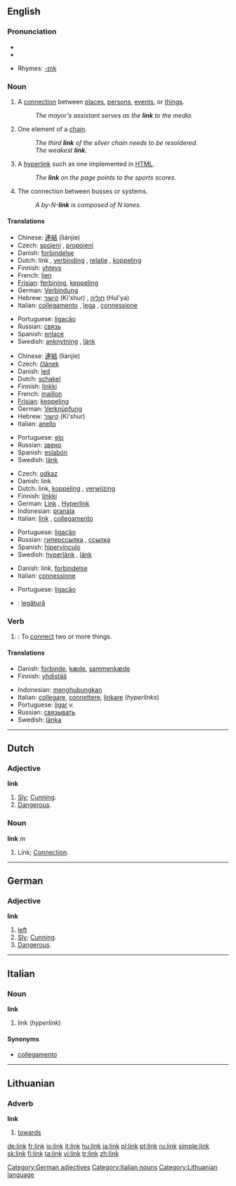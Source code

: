 ==English==

===Pronunciation===
* {{IPA|/liŋk/}}
*{{audio|en-us-link.ogg|Audio (US)}}

* Rhymes: [[Rhymes:English:-ɪŋk|-ɪŋk]]

===Noun===
{{en-noun}}

# A [[connection]] between [[place]]s, [[person]]s, [[event]]s, or [[thing]]s.
#: ''The mayor's assistant serves as the '''link''' to the media.''
# One element of a [[chain]].
#: ''The third '''link''' of the silver chain needs to be resoldered.''
#: ''The weakest '''link'''.''
# {{computing}} A [[hyperlink]] such as one implemented in [[HTML]].
#: ''The '''link''' on the page points to the sports scores.''
# {{computing}} The connection between busses or systems.
#: ''A by-N-'''link''' is composed of N lanes.''

====Translations====
{{trans-top|connection}}
*Chinese: [[連結]] (liánjíe)
*Czech: [[spojení]] {{n}}, [[propojení]] {{n}}
*Danish: [[forbindelse]] {{c}}
*Dutch: link {{m}}, [[verbinding]] {{f}} , [[relatie]] {{f}} , [[koppeling]] {{f}}
*Finnish: [[yhteys]]
*French: [[lien]] {{m}}
*[[Frisian]]: [[ferbining]], [[keppeling]]
*German: [[Verbindung]] {{f}}
*Hebrew: [[קישור]] (Ki'shur) {{m}}, [[חוליה]] (Hul'ya) {{f}}
*Italian: [[collegamento]] {{m}}, [[lega]] {{f}}, [[connessione]] {{f}}
{{trans-mid}}
*Portuguese: [[ligação]] {{f}}
*Russian: [[связь]] {{f}}
*Spanish: [[enlace]]
*Swedish: [[anknytning]] {{c}}, [[länk]] {{c}}
{{trans-bottom}}

{{trans-top|element of a chain}}
*Chinese: [[連結]] (liánjíe)
*Czech: [[článek]] {{m}}
*Danish: [[led]]
*Dutch: [[schakel]]
*Finnish: [[linkki]]
*French: [[maillon]]
*[[Frisian]]: [[keppeling]]
*German: [[Verknüpfung]] {{f}}
*Hebrew: [[קישור]] (Ki'shur) {{m}}
*Italian: [[anello]] {{m}}
{{trans-mid}}
*Portuguese: [[elo]] {{m}}
*Russian: [[звено]]
*Spanish: [[eslabón]]
*Swedish: [[länk]] {{c}}
{{trans-bottom}}

{{trans-top|computing: hyperlink}}
*Czech: [[odkaz]] {{m}}
*Danish: link
*Dutch: link, [[koppeling]] {{f}}, [[verwijzing]] {{f}}
*Finnish: [[linkki]]
*German: [[Link]] {{m}}, [[Hyperlink]] {{m}}
*Indonesian: [[pranala]]
*Italian: [[link#Italian|link]] {{m}}, [[collegamento]] {{m}}
{{trans-mid}}
*Portuguese: [[ligação]] {{f}}
*Russian: [[гиперссылка]] {{f}} , [[ссылка]] {{f}}
*Spanish: [[hipervínculo]]
*Swedish: [[hyperlänk]] {{c}}, [[länk]] {{c}}
{{trans-bottom}}

{{trans-top|computing: connection between busses or systems}}
*Danish: link, [[forbindelse]]
*Italian: [[connessione]] {{f}}
{{trans-mid}}
*Portuguese: [[ligação]] {{f}}
{{trans-bottom}}

{{checktrans}}
*{{ttbc|Romanian}}: [[legătură]] {{f}}

===Verb===
{{en-verb}}

# {{transitive}}: To [[connect]] two or more things.

====Translations====
{{trans-top|to connect things}}
*Danish: [[forbinde]], [[kæde]], [[sammenkæde]]
*Finnish: [[yhdistää]]
{{trans-mid}}
*Indonesian: [[menghubungkan]]
*Italian: [[collegare]], [[connettere]], [[linkare]] (''hyperlinks'')
*Portuguese: [[ligar]] ''v.''
*Russian: [[связывать]]
*Swedish: [[länka]]
{{trans-bottom}}

----

==Dutch==

===Adjective===
'''link'''

# [[Sly]]; [[Cunning]].
# [[Dangerous]].

===Noun===
'''link''' ''m''

# Link; [[Connection]].

----

==German==

===Adjective===
'''link'''

# [[left]]
# [[Sly]]; [[Cunning]].
# [[Dangerous]].

[[Category:German adjectives]]

----

==Italian==

===Noun===
'''link''' {{m}} {{inv}}

# link (''hyperlink'')

====Synonyms====
*[[collegamento]]

[[Category:Italian nouns]]

----

==Lithuanian==

===Adverb===
'''link'''

# [[towards]]

[[Category:Lithuanian language]]

[[de:link]]
[[fr:link]]
[[io:link]]
[[it:link]]
[[hu:link]]
[[ja:link]]
[[pl:link]]
[[pt:link]]
[[ru:link]]
[[simple:link]]
[[sk:link]]
[[fi:link]]
[[ta:link]]
[[vi:link]]
[[tr:link]]
[[zh:link]]
